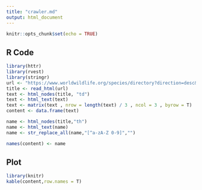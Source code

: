 ```yaml
---
title: "crawler.md"
output: html_document
---
```


```r
knitr::opts_chunk$set(echo = TRUE)
```

## R Code

```r
library(httr)
library(rvest)
library(stringr)
url <- "https://www.worldwildlife.org/species/directory?direction=desc&sort=extinction_status"
title <- read_html(url)
text <- html_nodes(title, "td")
text <- html_text(text)
text <- matrix(text , nrow = length(text) / 3 , ncol = 3 , byrow = T)
content <- data.frame(text)

name <- html_nodes(title,"th")
name <- html_text(name)
name <- str_replace_all(name,"[^a-zA-Z 0-9]","")

names(content) <- name

```

## Plot

```r
library(knitr)
kable(content,row.names = T)
```